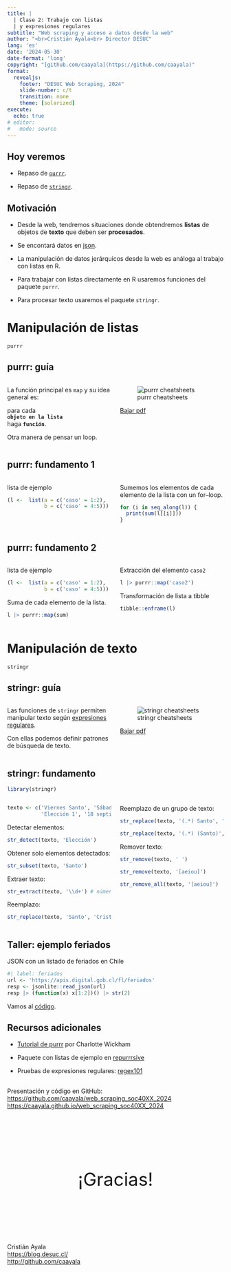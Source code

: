 ```yaml
---
title: |
  | Clase 2: Trabajo con listas 
  | y expresiones regulares
subtitle: "Web scraping y acceso a datos desde la web"
author: "<br>Cristián Ayala<br> Director DESUC"
lang: 'es'
date: '2024-05-30'
date-format: 'long'
copyright: "[github.com/caayala](https://github.com/caayala)"
format: 
  revealjs:
    footer: "DESUC Web Scraping, 2024"
    slide-number: c/t
    transition: none
    theme: [solarized]
execute: 
  echo: true
# editor: 
#   mode: source
---
```




## Hoy veremos

- Repaso de [`purrr`](https://purrr.tidyverse.org).

- Repaso de [`stringr`](https://stringr.tidyverse.org).



## Motivación

- Desde la web, tendremos situaciones donde obtendremos **listas** de objetos de **texto** que deben ser **procesados**.

- Se encontará datos en [json](https://en.wikipedia.org/wiki/JSON).

- La manipulación de datos jerárquicos desde la web es análoga al trabajo con listas en R.

- Para trabajar con listas directamente en R usaremos funciones del paquete `purrr`.

- Para procesar texto usaremos el paquete `stringr`.



# Manipulación de listas

`purrr`



## purrr: guía

:::: {.columns}

::: {.column width="50%"}
La función principal es `map` y su idea general es:

para cada  
__`objeto en la lista`__  
haga __`función`__.

Otra manera de pensar un loop.
:::

::: {.column width="50%"}
![purrr cheatsheets](https://raw.githubusercontent.com/rstudio/cheatsheets/main/pngs/purrr.png)

[Bajar pdf](https://posit.co/wp-content/uploads/2022/10/purrr.pdf)
:::

::::

## purrr: fundamento 1 {.smaller}

:::: {.columns}

::: {.column width="50%"}
lista de ejemplo

```r
(l <-  list(a = c('caso' = 1:2),
            b = c('caso' = 4:5)))
```

:::

::: {.column width="50%"}
Sumemos los elementos de cada elemento de la lista con un for--loop.

```r
for (i in seq_along(l)) {
  print(sum(l[[i]]))
}
```
:::

:::


## purrr: fundamento 2 {.smaller}

:::: {.columns}

::: {.column width="50%"}
lista de ejemplo

```r
(l <-  list(a = c('caso' = 1:2),
            b = c('caso' = 4:5)))
```

Suma de cada elemento de la lista.

```r
l |> purrr::map(sum)
```
:::

::: {.column width="50%"}
Extracción del elemento `caso2`

```r
l |> purrr::map('caso2')
```

Transformación de lista a tibble

```r
tibble::enframe(l)
```
:::

::::



# Manipulación de texto

`stringr`



## stringr: guía

:::: {.columns}

::: {.column width="50%"}
Las funciones de `stringr` permiten manipular texto según [expresiones regulares](https://es.wikipedia.org/wiki/Expresión_regular).

Con ellas podemos definir patrones de búsqueda de texto.
:::

::: {.column width="50%"}
![stringr cheatsheets](https://github.com/rstudio/cheatsheets/raw/main/pngs/strings.png)

[Bajar pdf](https://posit.co/wp-content/uploads/2022/10/strings-1.pdf)

:::

::::



## stringr: fundamento {.smaller}

```r
library(stringr)
```

:::: {.columns}

::: {.column width="50%"}
```r
texto <- c('Viernes Santo', 'Sábado Santo', 
           'Elección 1', '18 septiembre')
```

Detectar elementos:

```r
str_detect(texto, 'Elección')
```

Obtener solo elementos detectados:

```r
str_subset(texto, 'Santo')
```

Extraer texto:

```r
str_extract(texto, '\\d+') # números
```

Reemplazo:

```r
str_replace(texto, 'Santo', 'Cristiano')
```
:::

::: {.column width="50%"}
Reemplazo de un grupo de texto:

```r
str_replace(texto, '(.*) Santo', '\\1')
```

```r
str_replace(texto, '(.*) (Santo)', '\\2_\\1')
```

Remover texto:

```r
str_remove(texto, ' ')
```

```r
str_remove(texto, '[aeiou]')
```

```r
str_remove_all(texto, '[aeiou]')
```
:::

::::



## Taller: ejemplo feriados

JSON con un listado de feriados en Chile

```r
#| label: feriados
url <- 'https://apis.digital.gob.cl/fl/feriados'
resp <- jsonlite::read_json(url) 
resp |> (function(x) x[1:2])() |> str(2)
```

Vamos al [código](class_2_taller.R).



## Recursos adicionales

- [Tutorial de purrr](https://github.com/cwickham/purrr-tutorial) por Charlotte Wickham

- Paquete con listas de ejemplo en [repurrrsive](https://github.com/jennybc/repurrrsive)

- Pruebas de expresiones regulares: [regex101](https://regex101.com)


##  {.smaller}

Presentación y código en GitHub:\
<https://github.com/caayala/web_scraping_soc40XX_2024>\
<https://caayala.github.io/web_scraping_soc40XX_2024>

<br>

::: {style="font-size:3em; text-align:center; padding: 50px;"}
¡Gracias!
:::

<br> 
Cristián Ayala\
<https://blog.desuc.cl/>\
<http://github.com/caayala>
